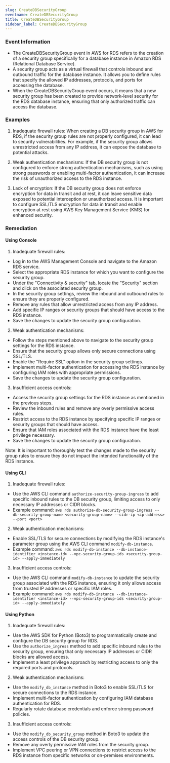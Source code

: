 ```yaml
--- 
slug: CreateDBSecurityGroup
eventname: CreateDBSecurityGroup
title: CreateDBSecurityGroup
sidebar_label: CreateDBSecurityGroup
---
```

                       
### Event Information

- The CreateDBSecurityGroup event in AWS for RDS refers to the creation of a security group specifically for a database instance in Amazon RDS (Relational Database Service).
- A security group acts as a virtual firewall that controls inbound and outbound traffic for the database instance. It allows you to define rules that specify the allowed IP addresses, protocols, and ports for accessing the database.
- When the CreateDBSecurityGroup event occurs, it means that a new security group has been created to provide network-level security for the RDS database instance, ensuring that only authorized traffic can access the database.


### Examples

1. Inadequate firewall rules: When creating a DB security group in AWS for RDS, if the security group rules are not properly configured, it can lead to security vulnerabilities. For example, if the security group allows unrestricted access from any IP address, it can expose the database to potential attacks.

2. Weak authentication mechanisms: If the DB security group is not configured to enforce strong authentication mechanisms, such as using strong passwords or enabling multi-factor authentication, it can increase the risk of unauthorized access to the RDS instance.

3. Lack of encryption: If the DB security group does not enforce encryption for data in transit and at rest, it can leave sensitive data exposed to potential interception or unauthorized access. It is important to configure SSL/TLS encryption for data in transit and enable encryption at rest using AWS Key Management Service (KMS) for enhanced security.

### Remediation

#### Using Console

1. Inadequate firewall rules:
- Log in to the AWS Management Console and navigate to the Amazon RDS service.
- Select the appropriate RDS instance for which you want to configure the security group.
- Under the "Connectivity & security" tab, locate the "Security" section and click on the associated security group.
- In the security group settings, review the inbound and outbound rules to ensure they are properly configured.
- Remove any rules that allow unrestricted access from any IP address.
- Add specific IP ranges or security groups that should have access to the RDS instance.
- Save the changes to update the security group configuration.

2. Weak authentication mechanisms:
- Follow the steps mentioned above to navigate to the security group settings for the RDS instance.
- Ensure that the security group allows only secure connections using SSL/TLS.
- Enable the "Require SSL" option in the security group settings.
- Implement multi-factor authentication for accessing the RDS instance by configuring IAM roles with appropriate permissions.
- Save the changes to update the security group configuration.

3. Insufficient access controls:
- Access the security group settings for the RDS instance as mentioned in the previous steps.
- Review the inbound rules and remove any overly permissive access rules.
- Restrict access to the RDS instance by specifying specific IP ranges or security groups that should have access.
- Ensure that IAM roles associated with the RDS instance have the least privilege necessary.
- Save the changes to update the security group configuration.

Note: It is important to thoroughly test the changes made to the security group rules to ensure they do not impact the intended functionality of the RDS instance.

#### Using CLI

1. Inadequate firewall rules:
- Use the AWS CLI command `authorize-security-group-ingress` to add specific inbound rules to the DB security group, limiting access to only necessary IP addresses or CIDR blocks.
- Example command: `aws rds authorize-db-security-group-ingress --db-security-group-name <security-group-name> --cidr-ip <ip-address> --port <port>`

2. Weak authentication mechanisms:
- Enable SSL/TLS for secure connections by modifying the RDS instance's parameter group using the AWS CLI command `modify-db-instance`.
- Example command: `aws rds modify-db-instance --db-instance-identifier <instance-id> --vpc-security-group-ids <security-group-id> --apply-immediately`

3. Insufficient access controls:
- Use the AWS CLI command `modify-db-instance` to update the security group associated with the RDS instance, ensuring it only allows access from trusted IP addresses or specific IAM roles.
- Example command: `aws rds modify-db-instance --db-instance-identifier <instance-id> --vpc-security-group-ids <security-group-id> --apply-immediately`

#### Using Python

1. Inadequate firewall rules:
- Use the AWS SDK for Python (Boto3) to programmatically create and configure the DB security group for RDS.
- Use the `authorize_ingress` method to add specific inbound rules to the security group, ensuring that only necessary IP addresses or CIDR blocks are allowed access.
- Implement a least privilege approach by restricting access to only the required ports and protocols.

2. Weak authentication mechanisms:
- Use the `modify_db_instance` method in Boto3 to enable SSL/TLS for secure connections to the RDS instance.
- Implement multi-factor authentication by configuring IAM database authentication for RDS.
- Regularly rotate database credentials and enforce strong password policies.

3. Insufficient access controls:
- Use the `modify_db_security_group` method in Boto3 to update the access controls of the DB security group.
- Remove any overly permissive IAM roles from the security group.
- Implement VPC peering or VPN connections to restrict access to the RDS instance from specific networks or on-premises environments.


 